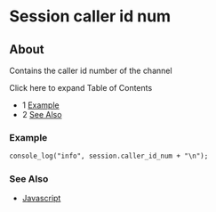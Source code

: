 
# Session caller id num 

 

## About

Contains the caller id number of the channel

Click here to expand Table of Contents

* 1 [Example](#example)
* 2 [See Also](#see-also)

### Example

```xml
console_log("info", session.caller_id_num + "\n");
```

### See Also

* [Javascript](../index.mdx#api)


